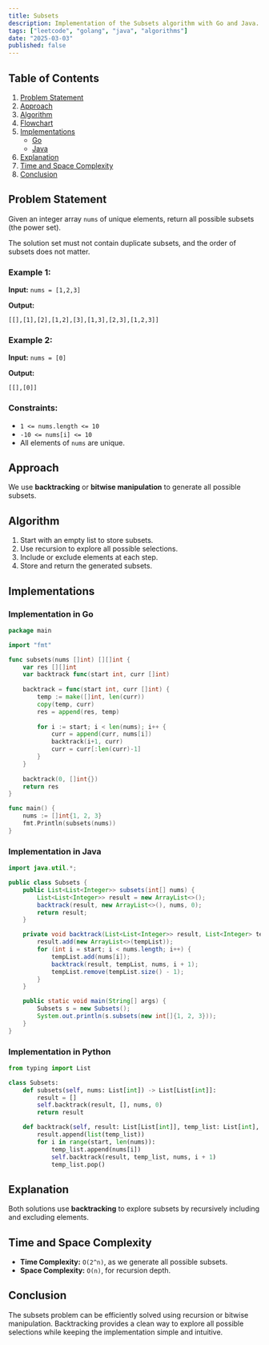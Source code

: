 ```yaml
---
title: Subsets
description: Implementation of the Subsets algorithm with Go and Java.
tags: ["leetcode", "golang", "java", "algorithms"]
date: "2025-03-03"
published: false
---
```


## Table of Contents

1. [Problem Statement](#problem-statement)
2. [Approach](#approach)
3. [Algorithm](#algorithm)
4. [Flowchart](#flowchart)
5. [Implementations](#implementations)
   - [Go](#implementation-in-go)
   - [Java](#implementation-in-java)
6. [Explanation](#explanation)
7. [Time and Space Complexity](#time-and-space-complexity)
8. [Conclusion](#conclusion)

## Problem Statement

Given an integer array `nums` of unique elements, return all possible subsets (the power set).

The solution set must not contain duplicate subsets, and the order of subsets does not matter.

### Example 1:

**Input:** `nums = [1,2,3]`

**Output:**

```
[[],[1],[2],[1,2],[3],[1,3],[2,3],[1,2,3]]
```

### Example 2:

**Input:** `nums = [0]`

**Output:**

```
[[],[0]]
```

### Constraints:

- `1 <= nums.length <= 10`
- `-10 <= nums[i] <= 10`
- All elements of `nums` are unique.

## Approach

We use **backtracking** or **bitwise manipulation** to generate all possible subsets.

## Algorithm

1. Start with an empty list to store subsets.
2. Use recursion to explore all possible selections.
3. Include or exclude elements at each step.
4. Store and return the generated subsets.

## Implementations

### Implementation in Go

```go
package main

import "fmt"

func subsets(nums []int) [][]int {
    var res [][]int
    var backtrack func(start int, curr []int)
    
    backtrack = func(start int, curr []int) {
        temp := make([]int, len(curr))
        copy(temp, curr)
        res = append(res, temp)
        
        for i := start; i < len(nums); i++ {
            curr = append(curr, nums[i])
            backtrack(i+1, curr)
            curr = curr[:len(curr)-1]
        }
    }
    
    backtrack(0, []int{})
    return res
}

func main() {
    nums := []int{1, 2, 3}
    fmt.Println(subsets(nums))
}
```

### Implementation in Java

```java
import java.util.*;

public class Subsets {
    public List<List<Integer>> subsets(int[] nums) {
        List<List<Integer>> result = new ArrayList<>();
        backtrack(result, new ArrayList<>(), nums, 0);
        return result;
    }

    private void backtrack(List<List<Integer>> result, List<Integer> tempList, int[] nums, int start) {
        result.add(new ArrayList<>(tempList));
        for (int i = start; i < nums.length; i++) {
            tempList.add(nums[i]);
            backtrack(result, tempList, nums, i + 1);
            tempList.remove(tempList.size() - 1);
        }
    }

    public static void main(String[] args) {
        Subsets s = new Subsets();
        System.out.println(s.subsets(new int[]{1, 2, 3}));
    }
}
```
### Implementation in Python
```python
from typing import List

class Subsets:
    def subsets(self, nums: List[int]) -> List[List[int]]:
        result = []
        self.backtrack(result, [], nums, 0)
        return result

    def backtrack(self, result: List[List[int]], temp_list: List[int], nums: List[int], start: int):
        result.append(list(temp_list))
        for i in range(start, len(nums)):
            temp_list.append(nums[i])
            self.backtrack(result, temp_list, nums, i + 1)
            temp_list.pop()

```

## Explanation

Both solutions use **backtracking** to explore subsets by recursively including and excluding elements.

## Time and Space Complexity

- **Time Complexity:** `O(2^n)`, as we generate all possible subsets.
- **Space Complexity:** `O(n)`, for recursion depth.

## Conclusion

The subsets problem can be efficiently solved using recursion or bitwise manipulation. Backtracking provides a clean way to explore all possible selections while keeping the implementation simple and intuitive.

